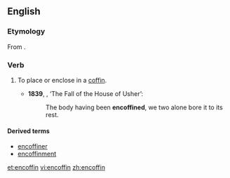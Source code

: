 ==English==

===Etymology===
From {{prefix|en|coffin|lang=en}}.

===Verb===
{{en-verb|encoffins|encoffining|encoffined|encoffined}}

# {{cx|transitive|lang=en}} To place or enclose in a [[coffin]].
#* '''1839''', {{w|Edgar Allan Poe}}, ‘The Fall of the House of Usher’:
#*: The body having been '''encoffined''', we two alone bore it to its rest.

====Derived terms====
* [[encoffiner]]
* [[encoffinment]]

[[et:encoffin]]
[[vi:encoffin]]
[[zh:encoffin]]